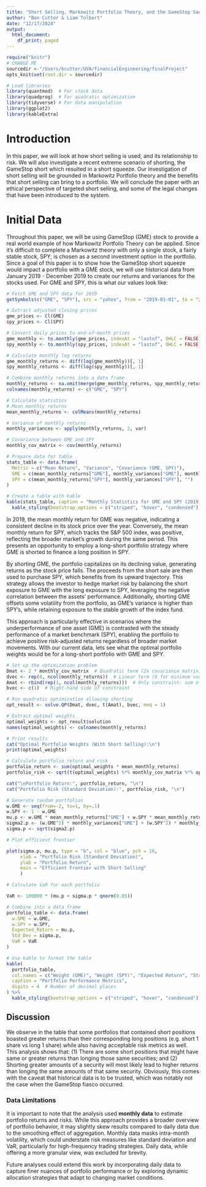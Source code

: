 ```yaml
---
title: "Short Selling, Markowitz Portfolio Theory, and the GameStop Saga"
author: "Ben Cutter & Liam Tolbert"
date: "12/17/2024"
output:
  html_document:
    df_print: paged
---
```


```r
require("knitr")
# CHANGE ME
sourcedir <-"/Users/bcutter/UVA/financialEngineering/finalProject"
opts_knit$set(root.dir = sourcedir)

# Load libraries
library(quantmod)  # For stock data
library(quadprog)  # For quadratic optimization
library(tidyverse) # For data manipulation
library(ggplot2)
library(kableExtra)

```


# Introduction

In this paper, we will look at how short selling is used, and its relationship to risk.  We will also investigate a recent extreme scenario of shorting, the GameStop short which resulted in a short squeeze.  Our investigation of short selling will be grounded in Markowitz Portfolio theory and the benefits that short selling can bring to a portfolio.  We will conclude the paper with an ethical perspective of targeted short selling, and some of the legal changes that have been introduced to the system.


# Initial Data

Throughout this paper, we will be using GameStop (GME) stock to provide a real world example of how Markowitz Portfolio Theory can be applied.  Since it’s difficult to complete a Markowitz theory with only a single stock, a fairly stable stock, SPY, is chosen as a second investment option in the portfolio.  Since a goal of this paper is to show how the GameStop short squeeze would impact a portfolio with a GME stock, we will use historical data from January 2019 - December 2019 to create our returns and variances for the stocks used.  For GME and SPY, this is what our values look like:

```r
# Fetch GME and SPY data for 2019
getSymbols(c("GME", "SPY"), src = "yahoo", from = "2019-01-01", to = "2019-12-31")

# Extract adjusted closing prices
gme_prices <- Cl(GME)
spy_prices <- Cl(SPY)

# Convert daily prices to end-of-month prices
gme_monthly <- to.monthly(gme_prices, indexAt = "lastof", OHLC = FALSE)
spy_monthly <- to.monthly(spy_prices, indexAt = "lastof", OHLC = FALSE)

# Calculate monthly log returns
gme_monthly_returns <- diff(log(gme_monthly))[, 1]
spy_monthly_returns <- diff(log(spy_monthly))[, 1]

# Combine monthly returns into a data frame
monthly_returns <- na.omit(merge(gme_monthly_returns, spy_monthly_returns))
colnames(monthly_returns) <- c("GME", "SPY")

# Calculate statistics
# Mean monthly returns
mean_monthly_returns <- colMeans(monthly_returns)

# Variance of monthly returns
monthly_variances <- apply(monthly_returns, 2, var)

# Covariance between GME and SPY
monthly_cov_matrix <- cov(monthly_returns)

# Prepare data for table
stats_table <- data.frame(
  Metric = c("Mean Return", "Variance", "Covariance (GME, SPY)"),
  GME = c(mean_monthly_returns["GME"], monthly_variances["GME"], monthly_cov_matrix["GME", "SPY"]),
  SPY = c(mean_monthly_returns["SPY"], monthly_variances["SPY"], "")
)

# Create a table with kable
kable(stats_table, caption = "Monthly Statistics for GME and SPY (2019)") %>%
  kable_styling(bootstrap_options = c("striped", "hover", "condensed"), full_width = FALSE)
```

In 2019, the mean monthly return for GME was negative, indicating a consistent decline in its stock price over the year. Conversely, the mean monthly return for SPY, which tracks the S&P 500 index, was positive, reflecting the broader market’s growth during the same period. This presents an opportunity to employ a long-short portfolio strategy where GME is shorted to finance a long position in SPY.

By shorting GME, the portfolio capitalizes on its declining value, generating returns as the stock price falls. The proceeds from the short sale are then used to purchase SPY, which benefits from its upward trajectory. This strategy allows the investor to hedge market risk by balancing the short exposure to GME with the long exposure to SPY, leveraging the negative correlation between the assets’ performance. Additionally, shorting GME offsets some volatility from the portfolio, as GME’s variance is higher than SPY’s, while retaining exposure to the stable growth of the index fund.

This approach is particularly effective in scenarios where the underperformance of one asset (GME) is contrasted with the steady performance of a market benchmark (SPY), enabling the portfolio to achieve positive risk-adjusted returns regardless of broader market movements.  With our current data, lets see what the optimal portfolio weights would be for a long-short portfolio with GME and SPY.

```r
# Set up the optimization problem
Dmat <- 2 * monthly_cov_matrix  # Quadratic term (2x covariance matrix)
dvec <- rep(0, ncol(monthly_returns))  # Linear term (0 for minimum variance)
Amat <- rbind(rep(1, ncol(monthly_returns)))  # Only constraint: sum of weights = 1
bvec <- c(1)  # Right-hand side of constraint

# Run quadratic optimization allowing shorting
opt_result <- solve.QP(Dmat, dvec, t(Amat), bvec, meq = 1)

# Extract optimal weights
optimal_weights <- opt_result$solution
names(optimal_weights) <- colnames(monthly_returns)

# Print results
cat("Optimal Portfolio Weights (With Short Selling):\n")
print(optimal_weights)

# Calculate portfolio return and risk
portfolio_return <- sum(optimal_weights * mean_monthly_returns)
portfolio_risk <- sqrt(t(optimal_weights) %*% monthly_cov_matrix %*% optimal_weights)

cat("\nPortfolio Return:", portfolio_return, "\n")
cat("Portfolio Risk (Standard Deviation):", portfolio_risk, "\n")
```

```r
# Generate random portfolios
w.GME <- seq(from=-2, to=1, by=.1)
w.SPY <- 1 - w.GME
mu.p <- w.GME * mean_monthly_returns["GME"] + w.SPY * mean_monthly_returns["SPY"]
sigma2.p <- (w.GME^2) * monthly_variances["GME"] + (w.SPY^2) * monthly_variances["SPY"] + 2 * w.GME * w.SPY * monthly_cov_matrix["GME", "SPY"]
sigma.p <- sqrt(sigma2.p)

# Plot efficient frontier
```

```r
plot(sigma.p, mu.p, type = "b", col = "blue", pch = 16,
     xlab = "Portfolio Risk (Standard Deviation)", 
     ylab = "Portfolio Return", 
     main = "Efficient Frontier with Short Selling"
     )

```

```r
# Calculate VaR for each portfolio

VaR <- 100000 * (mu.p + sigma.p * qnorm(0.05))

# Combine into a data frame
portfolio_table <- data.frame(
  w.GME = w.GME,
  w.SPY = w.SPY,
  Expected_Return = mu.p,
  Std_Dev = sigma.p,
  VaR = VaR
)

# Use kable to format the table
kable(
  portfolio_table,
  col.names = c("Weight (GME)", "Weight (SPY)", "Expected Return", "Standard Deviation", "VaR"),
  caption = "Portfolio Performance Metrics",
  digits = 4  # Number of decimal places
) %>%
  kable_styling(bootstrap_options = c("striped", "hover", "condensed"), full_width = FALSE)
```

## Discussion

We observe in the table that some portfolios that contained short positions boasted greater returns than their corresponding long positions (e.g. short 1 share vs long 1 share) while also having acceptable risk metrics as well. This analysis shows that: (1) There are some short positions that might have same or greater returns than longing those same securities; and (2) Shorting greater amounts of a security will most likely lead to higher returns than longing the same amounts of that same security. Obviously, this comes with the caveat that historical data is to be trusted, which was notably not the case when the GameStop fiasco occurred. 

### Data Limitations
It is important to note that the analysis used **monthly data** to estimate portfolio returns and risks. While this approach provides a broader overview of portfolio behavior, it may slightly skew results compared to daily data due to the smoothing effect of aggregation. Monthly data masks intra-month volatility, which could understate risk measures like standard deviation and VaR, particularly for high-frequency trading strategies. Daily data, while offering a more granular view, was excluded for brevity. 

Future analyses could extend this work by incorporating daily data to capture finer nuances of portfolio performance or by exploring dynamic allocation strategies that adapt to changing market conditions.
